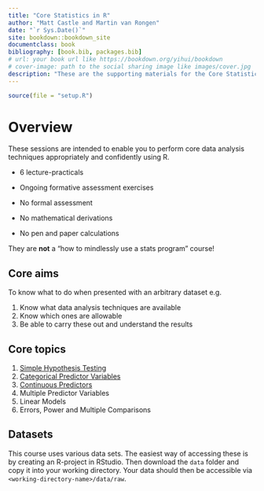 ```yaml
--- 
title: "Core Statistics in R"
author: "Matt Castle and Martin van Rongen"
date: "`r Sys.Date()`"
site: bookdown::bookdown_site
documentclass: book
bibliography: [book.bib, packages.bib]
# url: your book url like https://bookdown.org/yihui/bookdown
# cover-image: path to the social sharing image like images/cover.jpg
description: "These are the supporting materials for the Core Statistics modules of the PSLS Biostatistics Initiative, Cambridge University." 
---
```


```r
source(file = "setup.R")
```

# Overview

These sessions are intended to enable you to perform core data analysis techniques appropriately and confidently using R.

- 6 lecture-practicals
- Ongoing formative assessment exercises
- No formal assessment

- No mathematical derivations
- No pen and paper calculations

They are **not** a “how to mindlessly use a stats program” course!

## Core aims
:::highlight
To know what to do when presented with an arbitrary dataset e.g.

1. Know what data analysis techniques are available
2. Know which ones are allowable
3. Be able to carry these out and understand the results
:::

## Core topics

1. [Simple Hypothesis Testing](#cs1-intro)
2. [Categorical Predictor Variables](#cs2-intro)
3. [Continuous Predictors](#cs3-intro) 
4. Multiple Predictor Variables
5. Linear Models 
6. Errors, Power and Multiple Comparisons

## Datasets {#index-datasets}

This course uses various data sets. The easiest way of accessing these is by creating an R-project in RStudio. Then download the `data` folder and copy it into your working directory. Your data should then be accessible via `<working-directory-name>/data/raw`.
